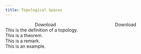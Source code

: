 ```yaml
---
title: Topological Spaces
---
```


<div style='display: flex; justify-content: space-around;'>
	<LinkButton target="_blank" href="/courses/notes/introduction-to-topological-manifolds/topological-spaces.pdf" variant="secondary" icon="document" >Download</LinkButton>
	<LinkButton target="_blank" href="/courses/notes/introduction-to-topological-manifolds/master.pdf" variant="primary" icon="open-book" >Download</LinkButton>
</div>

<Aside type='definition' title='Definition' name='[Topology]'>
	This is the definition of a topology.
</Aside>

<Aside type='result' title='Theorem' name=''>
	This is a theorem.
</Aside>

<Aside type='comment' title='Remark' name=''>
	This is a remark.
</Aside>

<Aside type='example' title='Example' name=''>
	This is an example.
</Aside>

